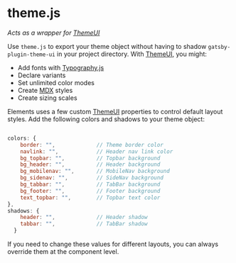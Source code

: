 # theme.js

_Acts as a wrapper for [ThemeUI](https://theme-ui.com/)_

Use `theme.js` to export your theme object without having to shadow `gatsby-plugin-theme-ui` in your project directory. With [ThemeUI](https://theme-ui.com/), you might:

- Add fonts with [Typography.js](https://kyleamathews.github.io/typography.js/)
- Declare variants
- Set unlimited color modes
- Create [MDX](https://mdxjs.com/) styles
- Create sizing scales

Elements uses a few custom [ThemeUI](https://theme-ui.com/) properties to control default layout styles. Add the following colors and shadows to your theme object:

```jsx

colors: {
    border: "",             // Theme border color
    navlink: "",            // Header nav link color
    bg_topbar: "",          // Topbar background
    bg_header: "",          // Header background
    bg_mobilenav: "",       // MobileNav background
    bg_sidenav: "",         // SideNav background
    bg_tabbar: "",          // TabBar background
    bg_footer: "",          // Footer background
    text_topbar: "",        // Topbar text color
},
shadows: {
    header: "",             // Header shadow
    tabbar: "",             // TabBar shadow
  }
```

If you need to change these values for different layouts, you can always override them at the component level.
